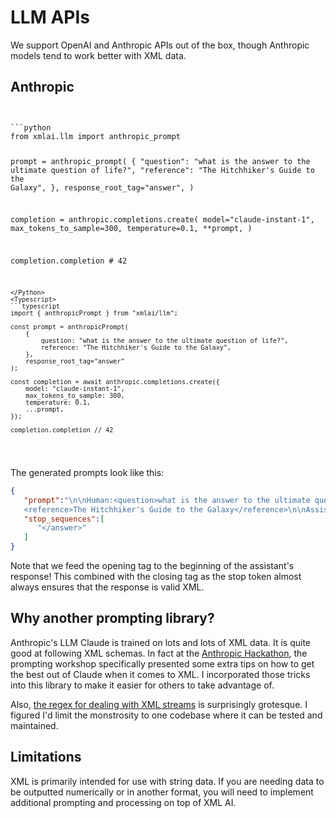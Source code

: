 
# LLM APIs

We support OpenAI and Anthropic APIs out of the box, though Anthropic models tend to work better with XML data.

## Anthropic


<Code>
<Python>
```python
from xmlai.llm import anthropic_prompt

prompt = anthropic_prompt(
    {
        "question": "what is the answer to the ultimate question of life?",
        "reference": "The Hitchhiker's Guide to the Galaxy",
    },
    response_root_tag="answer",
)

completion = anthropic.completions.create(
    model="claude-instant-1",
    max_tokens_to_sample=300,
    temperature=0.1,
    **prompt,
)

completion.completion # 42
```
</Python>
<Typescript>
```typescript
import { anthropicPrompt } from "xmlai/llm";

const prompt = anthropicPrompt(
    {
        question: "what is the answer to the ultimate question of life?",
        reference: "The Hitchhiker's Guide to the Galaxy",
    },
    response_root_tag="answer"
);

const completion = await anthropic.completions.create({
    model: "claude-instant-1",
    max_tokens_to_sample: 300,
    temperature: 0.1,
    ...prompt,
});

completion.completion // 42
```
</Typescript>
</Code>

The generated prompts look like this:
```json
{
   "prompt":"\n\nHuman:<question>what is the answer to the ultimate question of life?</question>
   <reference>The Hitchhiker's Guide to the Galaxy</reference>\n\nAssistant:<answer>",
   "stop_sequences":[
      "</answer>"
   ]
}
```

Note that we feed the opening tag to the beginning of the assistant's response! This combined with the closing tag as the stop token almost always ensures that the response is valid XML.


## Why another prompting library?
Anthropic's LLM Claude is trained on lots and lots of XML data. It is quite good at following XML schemas. In fact at the [Anthropic Hackathon](https://twitter.com/sauhaarda/status/1685892051043508224?s=20), the prompting workshop specifically presented some extra tips on how to get the best out of Claude when it comes to XML. I incorporated those tricks into this library to make it easier for others to take advantage of.

Also, [the regex for dealing with XML streams](https://github.com/raunakdoesdev/xmlai/blob/9a558d855e6b4e64f933599a249a0864c41eb273/python/src/xmlai/__init__.py#L17C41-L17C41) is surprisingly grotesque. I figured I'd limit the monstrosity to one codebase where it can be tested and maintained.


## Limitations
XML is primarily intended for use with string data. If you are needing data to be outputted numerically or in another format, you will need to implement additional prompting and processing on top of XML AI.